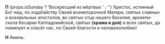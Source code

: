 **П** {props.isSunday ? 'Воскресший из мёртвых ' : ''}
Христос, истинный Бог наш, по хода́тайству Своей всенепорочной Ма­тери, свя­тых слав­ных и все­хваль­ных апосто­лов, во святых от­ца нашего Василия, архи­епи­скопа Кесарии Каппадокий­ской, святых 
**(храма и дня)** и всех свя­тых, да помилует и спасёт нас, по Сво­ей бла­гости и человеколюбию!

**Н** Аминь.
